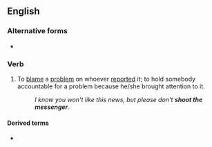 ==English==

===Alternative forms===
* {{l|en|kill the messenger}}

===Verb===
{{head|en|verb|head=[[shoot]] the [[messenger]]}}

# {{lb|en|idiomatic}} To [[blame]] a [[problem]] on whoever [[report]]ed it; to hold somebody accountable for a problem because he/she brought attention to it.
#: ''I know you won't like this news, but please don't '''shoot the messenger'''.''

====Derived terms====
* {{l|en|don't shoot the messenger}}